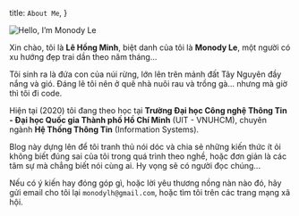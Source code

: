 
  title: `About Me`,
}


![Hello, I’m Monody Le](/assets/images/me.jpg)

Xin chào, tôi là **Lê Hồng Minh**, biệt danh của tôi là **Monody Le**, một người có xu hướng đẹp trai dần theo năm tháng...

Tôi sinh ra là đứa con của núi rừng, lớn lên trên mảnh đất Tây Nguyên đầy nắng và gió. Đáng lẽ tôi nên ở quê nhà nuôi rau và trồng gà... nhưng mà giờ thì tôi đi code.

Hiện tại (2020) tôi đang theo học tại **Trường Đại học Công nghệ Thông Tin - Đại học Quốc gia Thành phố Hồ Chí Minh** (UIT - VNUHCM), chuyên ngành **Hệ Thống Thông Tin** (Information Systems).

Blog này dựng lên để tôi tranh thủ nói dóc và chia sẻ những kiến thức ít ỏi không biết đúng sai của tôi trong quá trình theo nghề, hoặc đơn giản là các tâm sự mà chẳng biết nói cùng ai. Hy vọng sẽ có người đọc chúng...

Nếu có ý kiến hay đóng góp gì, hoặc lời yêu thương nồng nàn nào đó, hãy gửi email cho tôi lại `monodylh@gmail.com`, hoặc tìm tôi trên các trang mạng xã hội.
